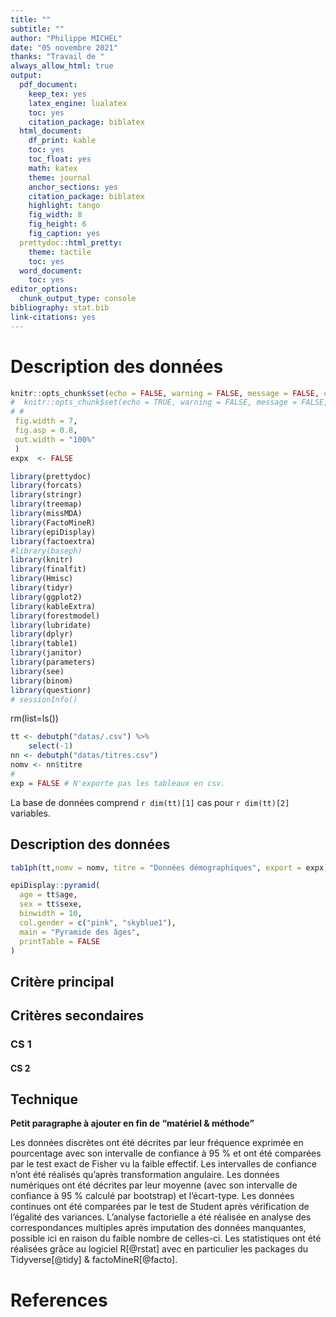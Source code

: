 ```yaml
---
title: ""
subtitle: ""
author: "Philippe MICHEL"
date: "05 novembre 2021"
thanks: "Travail de "
always_allow_html: true
output:
  pdf_document:
    keep_tex: yes
    latex_engine: lualatex
    toc: yes
    citation_package: biblatex
  html_document:
    df_print: kable
    toc: yes
    toc_float: yes
    math: katex
    theme: journal
    anchor_sections: yes
    citation_package: biblatex
    highlight: tango
    fig_width: 8
    fig_height: 6
    fig_caption: yes
  prettydoc::html_pretty:
    theme: tactile
    toc: yes
  word_document:
    toc: yes
editor_options:
  chunk_output_type: console
bibliography: stat.bib
link-citations: yes
---
```


# Description des données

```r
knitr::opts_chunk$set(echo = FALSE, warning = FALSE, message = FALSE, cache = FALSE,
#  knitr::opts_chunk$set(echo = TRUE, warning = FALSE, message = FALSE,
# #
 fig.width = 7,
 fig.asp = 0.8,
 out.width = "100%"
 )
expx  <- FALSE
```

```r
library(prettydoc)
library(forcats)
library(stringr)
library(treemap)
library(missMDA)
library(FactoMineR)
library(epiDisplay)
library(factoextra)
#library(baseph)
library(knitr)
library(finalfit)
library(Hmisc)
library(tidyr)
library(ggplot2)
library(kableExtra)
library(forestmodel)
library(lubridate)
library(dplyr)
library(table1)
library(janitor)
library(parameters)
library(see)
library(binom)
library(questionr)
# sessionInfo()
```

rm(list=ls())
```r
tt <- debutph("datas/.csv") %>% 
    select(-1)
nn <- debutph("datas/titres.csv")
nomv <- nn$titre
#
exp = FALSE # N'exporte pas les tableaux en csv.
```


La base de données comprend  `r dim(tt)[1]` cas pour `r dim(tt)[2]`  variables. 



## Description des données

```r
tab1ph(tt,nomv = nomv, titre = "Données démographiques", export = expx)
```


```r
epiDisplay::pyramid(
  age = tt$age,
  sex = tt$sexe,
  binwidth = 10,
  col.gender = c("pink", "skyblue1"),
  main = "Pyramide des âges",
  printTable = FALSE
)
```
## Critère principal

## Critères secondaires

### CS 1

#### CS 2

## Technique 

**Petit paragraphe à ajouter en fin de “matériel & méthode”**

Les données discrètes ont été décrites par leur fréquence exprimée en pourcentage avec son intervalle de confiance à 95 % et ont été comparées par le test exact de Fisher vu la faible effectif. Les intervalles de confiance n’ont été réalisés qu’après transformation angulaire. Les données numériques ont été décrites par leur moyenne (avec son intervalle de confiance à 95 % calculé par bootstrap) et l’écart-type. Les données continues ont été comparées par le test de Student après vérification de l’égalité des variances. L’analyse factorielle a été réalisée en analyse des correspondances multiples après imputation des données manquantes, possible ici en raison du faible nombre de celles-ci.
Les statistiques ont été réalisées grâce au logiciel R[@rstat] avec en particulier les packages du Tidyverse[@tidy] & factoMineR[@facto].

# References
